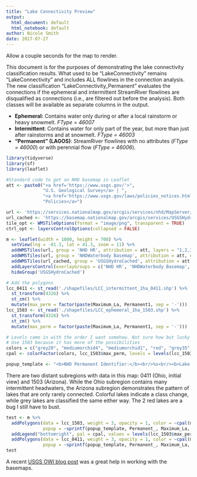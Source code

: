 ```yaml
---
title: "Lake Connectivity Preview"
output:
  html_document: default
  html_notebook: default
author: Nicole Smith
date: 2017-07-27
---
```

Allow a couple seconds for the map to render.

This document is for the purposes of demonstrating the lake connectivity classification results. What used to be "LakeConnectivity" remains "LakeConnectivity" and includes ALL flowlines in the connection analysis. The new classification "LakeConnectivity_Permanent" evaluates the connections if the ephemeral and intermittent StreamRiver flowlines are disqualified as connections (i.e., are filtered out before the analysis). Both classes will be available as separate columns in the output.

* **Ephemeral:** Contains water only during or after a local rainstorm or heavy snowmelt. *FType = 46007*
* **Intermittent**: Contains water for only part of the year, but more than just after rainstorms and at snowmelt. *FType = 46003*
* **"Permanent" (LAGOS)**: StreamRiver flowlines with no attributes (*FType = 46000*) or with perennial flow (*FType = 46006*).
```r
library(tidyverse)
library(sf)
library(leaflet)
```

```r
#Standard code to get an NHD basemap in Leaflet
att <- paste0("<a href='https://www.usgs.gov/'>",
              "U.S. Geological Survey</a> | ",
              "<a href='https://www.usgs.gov/laws/policies_notices.html'>",
              "Policies</a>")

url <- 'https://services.nationalmap.gov/arcgis/services/nhd/MapServer/WMSServer'
url_cached <- 'https://basemap.nationalmap.gov/arcgis/services/USGSHydroCached/MapServer/WMSServer'
tile_opt <- WMSTileOptions(format = "image/png", transparent = TRUE)
ctrl_opt <- layersControlOptions(collapsed = FALSE)

m <- leaflet(width = 1000, height = 700) %>% 
  setView(lng = -81.3, lat = 41.3, zoom = 11) %>% 
  addWMSTiles(url, group = 'NHD HR', attribution = att, layers = "1,2,3,4,5,6,9,10,11") %>%
  addWMSTiles(url, group = 'NHDWaterbody Basemap', attribution = att, options = tile_opt, layers = "7,8") %>%
  addWMSTiles(url_cached, group = 'USGSHydroCached', attribution = att, options = tile_opt, layers = '0') %>% 
  addLayersControl(overlayGroups = c('NHD HR', 'NHDWaterbody Basemap', 'USGSHydroCached'), options = ctrl_opt) %>%
  hideGroup('USGSHydroCached')
```

```r
# Add the polygons
lcc_0411 <- st_read('./shapefiles/LCC_intermittent_1ha_0411.shp') %>% 
  st_transform(4326) %>% 
  st_zm() %>%
  mutate(max_perm = factor(paste(Maximum_La, Permanent1, sep = '-')))
lcc_1503 <- st_read('./shapefiles/LCC_ephemeral_1ha_1503.shp') %>% 
  st_transform(4326) %>% 
  st_zm() %>%
  mutate(max_perm = factor(paste(Maximum_La, Permanent1, sep = '-')))

# Levels came in with the order I want somehow. Not sure how but lucky me!
# Use 1503 because it has more of the possibilities
colors = c("grey20", "mediumorchid4", "mediumorchid1", "red", "grey35", "green4", "green2", "grey55", "lightsalmon1", "grey75")
cpal <- colorFactor(colors, lcc_1503$max_perm, levels = levels(lcc_1503))

popup_template <- "<b>NHD Permanent Identifier:</b><br/>%s<br/><b>Lake Connectivity:</b><br/>%s<br/><b>Lake Connectivity, permanent connections only:</b><br/>%s"
```

There are two distant subregions with data in this map: 0411 (Ohio, initial view) and 1503 (Arizona). While the Ohio subregion contains many intermittent headwaters, the Arizona subregion demonstrates the pattern of lakes that are only rarely connected. Colorful lakes indicate a class change, while grey lakes are classified the same either way. The 2 red lakes are a bug I still have to bust.
```r
test <- m %>% 
  addPolygons(data = lcc_1503, weight = 3, opacity = 1, color = ~cpal(max_perm), fillColor = ~cpal(max_perm), fillOpacity = .9,
              popup = ~sprintf(popup_template, Permanent_, Maximum_La, Permanent1)) %>% 
  addLegend("bottomright", pal = cpal, values = levels(lcc_1503$max_perm), title = "Max Class-Perm Class", opacity = .9) %>%
  addPolygons(data = lcc_0411, weight = 3, opacity = 1, color = ~cpal(max_perm), fillColor = ~cpal(max_perm), fillOpacity = .9,
              popup = ~sprintf(popup_template, Permanent_, Maximum_La, Permanent1))
test
```

A recent [USGS OWI blog post](https://owi.usgs.gov/blog/basemaps/) was a great help in working with the basemaps.
